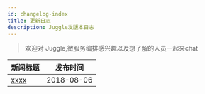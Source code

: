 ```yaml
---
id: changelog-index
title: 更新日志
description: Juggle发版本日志
---
```



>欢迎对 Juggle,微服务编排感兴趣以及想了解的人员一起来chat
>


| 新闻标题                                                     | 发布时间   |
| ------------------------------------------------------------ | ---------- |
| [xxxx](https://somta.net) | 2018-08-06 |
 